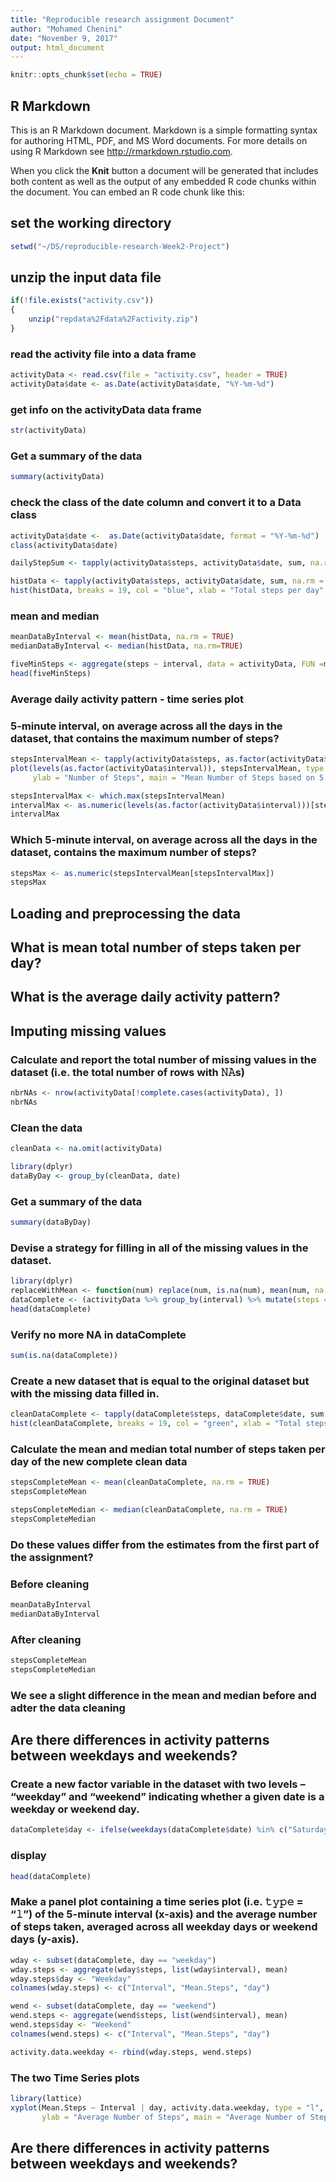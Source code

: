 ```yaml
---
title: "Reproducible research assignment Document"
author: "Mohamed Chenini"
date: "November 9, 2017"
output: html_document
---
```


```r
knitr::opts_chunk$set(echo = TRUE)
```

## R Markdown

This is an R Markdown document. Markdown is a simple formatting syntax for authoring HTML, PDF, and MS Word documents. For more details on using R Markdown see <http://rmarkdown.rstudio.com>.

When you click the **Knit** button a document will be generated that includes both content as well as the output of any embedded R code chunks within the document. You can embed an R code chunk like this:

## set the working directory
```r
setwd("~/DS/reproducible-research-Week2-Project")
```
## unzip the input data file

```r
if(!file.exists("activity.csv"))
{
    unzip("repdata%2Fdata%2Factivity.zip")
}
```
### read the activity file into a data frame

```r
activityData <- read.csv(file = "activity.csv", header = TRUE)
activityData$date <- as.Date(activityData$date, "%Y-%m-%d")
```
### get info on the activityData data frame

```r
str(activityData)
```
### Get a summary of the data

```r
summary(activityData)
```


### check the class of the date column and convert it to a Data class
```r
activityData$date <-  as.Date(activityData$date, format = "%Y-%m-%d")
class(activityData$date)
```
  

```r
dailyStepSum <- tapply(activityData$steps, activityData$date, sum, na.rm = TRUE)
```


```r
histData <- tapply(activityData$steps, activityData$date, sum, na.rm = TRUE)
hist(histData, breaks = 19, col = "blue", xlab = "Total steps per day", ylab = "Number of days", main = "Frequency of Total number of steps per day")
```

### mean and median 

```r
meanDataByInterval <- mean(histData, na.rm = TRUE)
medianDataByInterval <- median(histData, na.rm=TRUE)
```


```r
fiveMinSteps <- aggregate(steps ~ interval, data = activityData, FUN =mean)
head(fiveMinSteps)
```


### Average daily activity pattern  - time series plot 
### 5-minute interval, on average across all the days in the dataset, that contains the maximum number of steps?

```r
stepsIntervalMean <- tapply(activityData$steps, as.factor(activityData$interval), mean, na.rm = TRUE)
plot(levels(as.factor(activityData$interval)), stepsIntervalMean, type = "l", xlab = "Five Minute Interval",
     ylab = "Number of Steps", main = "Mean Number of Steps based on 5 Minute Intervals", col = "red")
```

```r
stepsIntervalMax <- which.max(stepsIntervalMean)
intervalMax <- as.numeric(levels(as.factor(activityData$interval)))[stepsIntervalMax]
intervalMax
```
### Which 5-minute interval, on average across all the days in the dataset, contains the maximum number of steps?

```r
stepsMax <- as.numeric(stepsIntervalMean[stepsIntervalMax])
stepsMax
```

## Loading and preprocessing the data


## What is mean total number of steps taken per day?


## What is the average daily activity pattern?


## Imputing missing values


### Calculate and report the total number of missing values in the dataset (i.e. the total number of rows with 𝙽𝙰s)

```r
nbrNAs <- nrow(activityData[!complete.cases(activityData), ])
nbrNAs
```

### Clean the data
```r
cleanData <- na.omit(activityData)
```

 
```r
library(dplyr)
dataByDay <- group_by(cleanData, date)
```

### Get a summary of the data

```r
summary(dataByDay)
```

### Devise a strategy for filling in all of the missing values in the dataset. 
```r
library(dplyr)
replaceWithMean <- function(num) replace(num, is.na(num), mean(num, na.rm = TRUE))
dataComplete <- (activityData %>% group_by(interval) %>% mutate(steps = replaceWithMean(steps)))
head(dataComplete)
```
### Verify no more NA in dataComplete
```r
sum(is.na(dataComplete))
```

### Create a new dataset that is equal to the original dataset but with the missing data filled in.

```r
cleanDataComplete <- tapply(dataComplete$steps, dataComplete$date, sum, na.rm = TRUE)
hist(cleanDataComplete, breaks = 19, col = "green", xlab = "Total steps per day", ylab = "Number of days", main = "Frequency of Total number of complete steps per day")
```
### Calculate the mean and median total number of steps taken per day of the new complete clean data

```r
stepsCompleteMean <- mean(cleanDataComplete, na.rm = TRUE)
stepsCompleteMean
```
```r
stepsCompleteMedian <- median(cleanDataComplete, na.rm = TRUE)
stepsCompleteMedian
```

### Do these values differ from the estimates from the first part of the assignment? 
### Before cleaning
```r
meanDataByInterval
medianDataByInterval
```

### After cleaning
```r
stepsCompleteMean
stepsCompleteMedian
```
###  We see a slight difference in the mean and median before and adter the data cleaning


## Are there differences in activity patterns between weekdays and weekends?

### Create a new factor variable in the dataset with two levels – “weekday” and “weekend” indicating whether a given date is a weekday or weekend day.

```r
dataComplete$day <- ifelse(weekdays(dataComplete$date) %in% c("Saturday", "Sunday"), "weekend", "weekday")
```

### display 
```r
head(dataComplete)
```
###  Make a panel plot containing a time series plot (i.e. 𝚝𝚢𝚙𝚎 = "𝚕") of the 5-minute interval (x-axis) and the average number of steps taken, averaged across all weekday days or weekend days (y-axis).

```r
wday <- subset(dataComplete, day == "weekday")
wday.steps <- aggregate(wday$steps, list(wday$interval), mean)
wday.steps$day <- "Weekday"
colnames(wday.steps) <- c("Interval", "Mean.Steps", "day")

wend <- subset(dataComplete, day == "weekend")
wend.steps <- aggregate(wend$steps, list(wend$interval), mean)
wend.steps$day <- "Weekend"
colnames(wend.steps) <- c("Interval", "Mean.Steps", "day")

activity.data.weekday <- rbind(wday.steps, wend.steps)
```
### The two Time Series plots
```r
library(lattice)
xyplot(Mean.Steps ~ Interval | day, activity.data.weekday, type = "l", layout = c(1,2), 
       ylab = "Average Number of Steps", main = "Average Number of Steps in 5 minute intervals Wday vs Wend", col = "green")
```


## Are there differences in activity patterns between weekdays and weekends?
